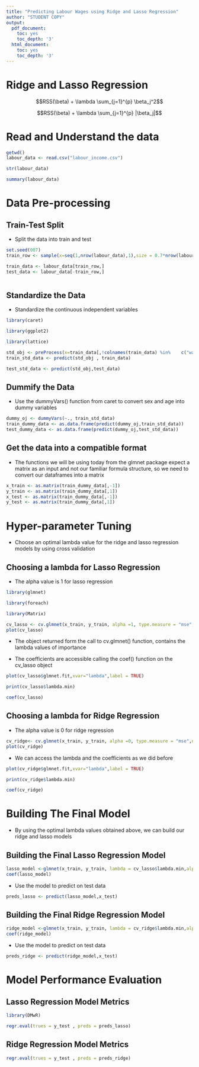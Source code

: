 ```yaml
---
title: "Predicting Labour Wages using Ridge and Lasso Regression"
author: "STUDENT COPY"
output:
  pdf_document:
    toc: yes
    toc_depth: '3'
  html_document:
    toc: yes
    toc_depth: '3'
---
```



# Ridge and Lasso Regression

$$RSS(\beta) + \lambda \sum_{j=1}^{p} \beta_j^2$$

$$RSS(\beta) + \lambda \sum_{j=1}^{p} |\beta_j|$$

# Read and Understand the data

```r
getwd()
labour_data <- read.csv("labour_income.csv")
```
```r
str(labour_data)
```


```r
summary(labour_data)
```

# Data Pre-processing

## Train-Test Split

* Split the data into train and test

```r
set.seed(007)
train_row <- sample(x=seq(1,nrow(labour_data),1),size = 0.7*nrow(labour_data))

train_data <- labour_data[train_row,]
test_data <- labour_data[-train_row,]
```


```r
```

## Standardize the Data

* Standardize the continuous independent variables

```r
library(caret)
```
```r
library(ggplot2)
```

```r
library(lattice)
```
```r
std_obj <- preProcess(x=train_data[,!colnames(train_data) %in%    c("wages")],                                      method=c("center","scale"))
train_std_data <- predict(std_obj , train_data)

test_std_data <- predict(std_obj,test_data)
```

## Dummify the Data

* Use the dummyVars() function from caret to convert sex and age into dummy variables

```r
dummy_oj <- dummyVars(~., train_std_data)
train_dummy_data <- as.data.frame(predict(dummy_oj,train_std_data))
test_dummy_data <- as.data.frame(predict(dummy_oj,test_std_data))

```


## Get the data into a compatible format

* The functions we will be using today from the glmnet package expect a matrix as an input and not our familiar formula structure, so we need to convert our dataframes into a matrix

```r
x_train <- as.matrix(train_dummy_data[,-1])
y_train <- as.matrix(train_dummy_data[,1])
x_test <- as.matrix(train_dummy_data[,-1])
y_test <- as.matrix(train_dummy_data[,1])

```

# Hyper-parameter Tuning

* Choose an optimal lambda value for the ridge and lasso regression models by using cross validation

## Choosing a lambda for Lasso Regression

* The alpha value is 1 for lasso regression

```r
library(glmnet)

```
```r
library(foreach)
```


```r
library(Matrix)
```



```r
cv_lasso <- cv.glmnet(x_train, y_train, alpha =1, type.measure = "mse",nfolds = 4)
plot(cv_lasso)
```

* The object returned form the call to cv.glmnet() function, contains the lambda values of importance


* The coefficients are accessible calling the coef() function on the cv_lasso object

```r
plot(cv_lasso$glmnet.fit,xvar="lambda",label = TRUE)
```
```r
print(cv_lasso$lambda.min)
```
```r
coef(cv_lasso)
```

## Choosing a lambda for Ridge Regression

* The alpha value is 0 for ridge regression

```r
cv_ridge<- cv.glmnet(x_train, y_train, alpha =0, type.measure = "mse",nfolds = 4)
plot(cv_ridge)
```


* We can access the lambda and the coefficients as we did before

```r
plot(cv_ridge$glmnet.fit,xvar="lambda",label = TRUE)
```
```r
print(cv_ridge$lambda.min)

```

```r
coef(cv_ridge)
```


# Building The Final Model

* By using the optimal lambda values obtained above, we can build our ridge and lasso models

## Building the Final Lasso Regression Model

```r
lasso_model <-glmnet(x_train, y_train, lambda = cv_lasso$lambda.min,alpha = 1)
coef(lasso_model)
```

* Use the model to predict on test data

```r
preds_lasso <- predict(lasso_model,x_test)
```

## Building the Final Ridge Regression Model

```r
ridge_model <-glmnet(x_train, y_train, lambda = cv_ridge$lambda.min,alpha = 0)
coef(ridge_model)
```

* Use the model to predict on test data

```r
preds_ridge <- predict(ridge_model,x_test)

```


# Model Performance Evaluation

## Lasso Regression Model Metrics

```r
library(DMwR)
```
```r
regr.eval(trues = y_test , preds = preds_lasso)
```

## Ridge Regression Model Metrics

```r
regr.eval(trues = y_test , preds = preds_ridge)
```

















